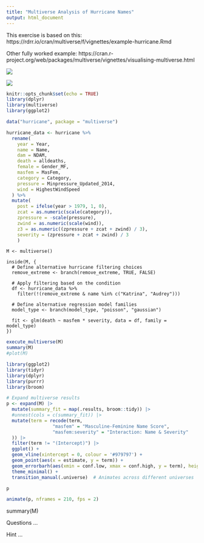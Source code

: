 ```yaml
---
title: "Multiverse Analysis of Hurricane Names"
output: html_document
---
```


This exercise is based on this: https://rdrr.io/cran/multiverse/f/vignettes/example-hurricane.Rmd

Other fully worked example: https://cran.r-project.org/web/packages/multiverse/vignettes/visualising-multiverse.html

![](images/clipboard-3789722207.png)

![](images/clipboard-4193840793.png)

```r
knitr::opts_chunk$set(echo = TRUE)
library(dplyr)
library(multiverse)
library(ggplot2)
```


```r
data("hurricane", package = "multiverse")

hurricane_data <- hurricane %>%
  rename(
    year = Year,
    name = Name,
    dam = NDAM,
    death = alldeaths,
    female = Gender_MF,
    masfem = MasFem,
    category = Category,
    pressure = Minpressure_Updated_2014,
    wind = HighestWindSpeed
  ) %>%
  mutate(
    post = ifelse(year > 1979, 1, 0),
    zcat = as.numeric(scale(category)),
    zpressure = -scale(pressure),
    zwind = as.numeric(scale(wind)),
    z3 = as.numeric((zpressure + zcat + zwind) / 3),
    severity = (zpressure + zcat + zwind) / 3
    )

```


```multiverse
M <- multiverse()

inside(M, {
  # Define alternative hurricane filtering choices
  remove_extreme <- branch(remove_extreme, TRUE, FALSE)
  
  # Apply filtering based on the condition
  df <- hurricane_data %>%
    filter(!(remove_extreme & name %in% c("Katrina", "Audrey")))

  # Define alternative regression model families
  model_type <- branch(model_type, "poisson", "gaussian")

  fit <- glm(death ~ masfem * severity, data = df, family = model_type)
})

```

```r

execute_multiverse(M)
summary(M)
#plot(M)

library(ggplot2)
library(tidyr)
library(dplyr)
library(purrr)
library(broom)

# Expand multiverse results
p <- expand(M) |> 
  mutate(summary_fit = map(.results, broom::tidy)) |> 
  #unnest(cols = c(summary_fit)) |> 
  mutate(term = recode(term, 
                 "masfem" = "Masculine-Feminine Name Score",
                 "masfem:severity" = "Interaction: Name & Severity"
  )) |> 
  filter(term != "(Intercept)") |> 
  ggplot() +  
  geom_vline(xintercept = 0, colour = '#979797') +  
  geom_point(aes(x = estimate, y = term)) +  
  geom_errorbarh(aes(xmin = conf.low, xmax = conf.high, y = term), height = 0) +  
  theme_minimal() +  
  transition_manual(.universe)  # Animates across different universes

p

animate(p, nframes = 210, fps = 2)

```

summary(M)

Questions ...

Hint ...



